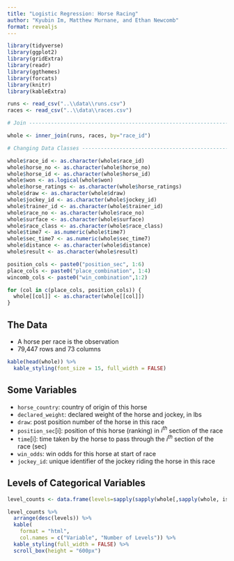 ```yaml
---
title: "Logistic Regression: Horse Racing"
author: "Kyubin Im, Matthew Murnane, and Ethan Newcomb"
format: revealjs
---
```


```r
library(tidyverse)
library(ggplot2)
library(gridExtra)
library(readr)
library(ggthemes)
library(forcats)
library(knitr)
library(kableExtra)
```

```r

runs <- read_csv("..\\data\\runs.csv")
races <- read_csv("..\\data\\races.csv")

# Join --------------------------------------------------------------------

whole <- inner_join(runs, races, by="race_id")

# Changing Data Classes ---------------------------------------------------

whole$race_id <- as.character(whole$race_id)
whole$horse_no <- as.character(whole$horse_no)
whole$horse_id <- as.character(whole$horse_id)
whole$won <- as.logical(whole$won)
whole$horse_ratings <- as.character(whole$horse_ratings)
whole$draw <- as.character(whole$draw)
whole$jockey_id <- as.character(whole$jockey_id)
whole$trainer_id <- as.character(whole$trainer_id)
whole$race_no <- as.character(whole$race_no)
whole$surface <- as.character(whole$surface)
whole$race_class <- as.character(whole$race_class)
whole$time7 <- as.numeric(whole$time7)
whole$sec_time7 <- as.numeric(whole$sec_time7)
whole$distance <- as.character(whole$distance)
whole$result <- as.character(whole$result)

position_cols <- paste0("position_sec", 1:6)
place_cols <- paste0("place_combination", 1:4)
wincomb_cols <- paste0("win_combination",1:2)

for (col in c(place_cols, position_cols)) {
  whole[[col]] <- as.character(whole[[col]])
}
```

## The Data

- A horse per race is the observation
- 79,447 rows and 73 columns

```r
kable(head(whole)) %>%
  kable_styling(font_size = 15, full_width = FALSE)
```

## Some Variables

- `horse_country`: country of origin of this horse
- `declared_weight`: declared weight of the horse and jockey, in lbs
- `draw`: post position number of the horse in this race
- `position_sec`[i]:  position of this horse (ranking) in $i^{th}$ section of the race
- `time`[i]: time taken by the horse to pass through the $i^{th}$ section of the race (sec)
- `win_odds`: win odds for this horse at start of race
- `jockey_id`: unique identifier of the jockey riding the horse in this race

## Levels of Categorical Variables

```r
level_counts <- data.frame(levels=sapply(sapply(whole[,sapply(whole, is.character)], unique), length))

level_counts %>% 
  arrange(desc(levels)) %>% 
  kable(
    format = "html",
    col.names = c("Variable", "Number of Levels")) %>%
  kable_styling(full_width = FALSE) %>%
  scroll_box(height = "600px") 
```

